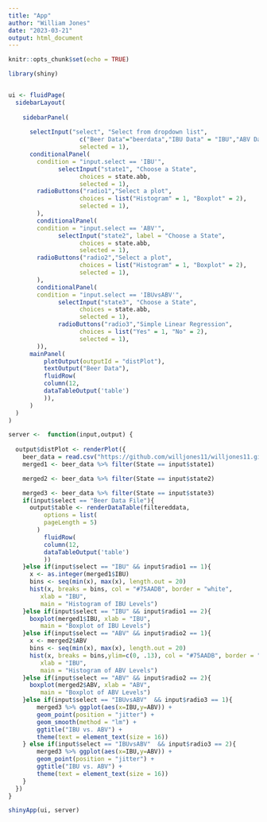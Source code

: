 ```yaml
---
title: "App"
author: "William Jones"
date: "2023-03-21"
output: html_document
---
```


```r
knitr::opts_chunk$set(echo = TRUE)
```

```r
library(shiny)


ui <- fluidPage(
  sidebarLayout(
   
    sidebarPanel(
       
      selectInput("select", "Select from dropdown list",
                    c("Beer Data"="beerdata","IBU Data" = "IBU","ABV Data" = "ABV", "IBU vs. ABV" = "IBUvsABV", "Top Beers" = "TopBeer"),
                    selected = 1),
      conditionalPanel(
        condition = "input.select == 'IBU'",
              selectInput("state1", "Choose a State",
                    choices = state.abb,
                    selected = 1),
        radioButtons("radio1","Select a plot",
                    choices = list("Histogram" = 1, "Boxplot" = 2),
                    selected = 1),
        ),
        conditionalPanel(
        condition = "input.select == 'ABV'",
              selectInput("state2", label = "Choose a State",
                    choices = state.abb,
                    selected = 1),
        radioButtons("radio2","Select a plot",
                    choices = list("Histogram" = 1, "Boxplot" = 2),
                    selected = 1),
        ),
        conditionalPanel(
        condition = "input.select == 'IBUvsABV'",
              selectInput("state3", "Choose a State",
                    choices = state.abb,
                    selected = 1),
              radioButtons("radio3","Simple Linear Regression",
                    choices = list("Yes" = 1, "No" = 2),
                    selected = 1),
        )),
      mainPanel(
          plotOutput(outputId = "distPlot"),
          textOutput("Beer Data"),
          fluidRow(
          column(12,
          dataTableOutput('table')
          )),
      )
  )
)

server <-  function(input,output) {
   
  output$distPlot <- renderPlot({
    beer_data = read.csv("https://github.com/willjones11/willjones11.github.io/filteredData.csv")
    merged1 <- beer_data %>% filter(State == input$state1)

    merged2 <- beer_data %>% filter(State == input$state2)

    merged3 <- beer_data %>% filter(State == input$state3)
    if(input$select == "Beer Data File"){
      output$table <- renderDataTable(filtereddata,
          options = list(
          pageLength = 5)
        )
          fluidRow(
          column(12,
          dataTableOutput('table')
          ))
    }else if(input$select == "IBU" && input$radio1 == 1){
      x <- as.integer(merged1$IBU)
      bins <- seq(min(x), max(x), length.out = 20)
      hist(x, breaks = bins, col = "#75AADB", border = "white",
         xlab = "IBU",
         main = "Histogram of IBU Levels")
    }else if(input$select == "IBU" && input$radio1 == 2){
      boxplot(merged1$IBU, xlab = "IBU",
         main = "Boxplot of IBU Levels")
    }else if(input$select == "ABV" && input$radio2 == 1){
      x <- merged2$ABV
      bins <- seq(min(x), max(x), length.out = 20)
      hist(x, breaks = bins,ylim=c(0, .13), col = "#75AADB", border = "white",
         xlab = "IBU",
         main = "Histogram of ABV Levels")
    }else if(input$select == "ABV" && input$radio2 == 2){
      boxplot(merged2$ABV, xlab = "ABV",
         main = "Boxplot of ABV Levels")
    }else if(input$select == "IBUvsABV"  && input$radio3 == 1){
        merged3 %>% ggplot(aes(x=IBU,y=ABV)) +
        geom_point(position = "jitter") +
        geom_smooth(method = "lm") +
        ggtitle("IBU vs. ABV") +
        theme(text = element_text(size = 16))
    } else if(input$select == "IBUvsABV"  && input$radio3 == 2){
        merged3 %>% ggplot(aes(x=IBU,y=ABV)) +
        geom_point(position = "jitter") +
        ggtitle("IBU vs. ABV") +
        theme(text = element_text(size = 16))
    }
  })
}

shinyApp(ui, server)

```